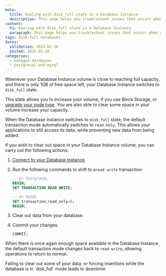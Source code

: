 ```yaml
---
meta:
  title: Dealing with disk_full state in a Database Instance
  description: This page helps you troubleshoot issues that occurr when your Database Instance volume is near full capacity.
content:
  h1: Dealing with disk_full state in a Database Instance
  paragraph: This page helps you troubleshoot issues that occurr when your Database Instance volume is near full capacity.
tags: disk-full databases 
dates:
  validation: 2023-02-16
  posted: 2023-02-16
categories: 
  - managed-databases
  - postgresql-and-mysql
---
```


Whenever your Database Instance volume is close to reaching full capacity, and there is only 1GB of free space left, your Database Instance switches to `disk_full` state. 

This state allows you to increase your volume, if you use Block Storage, or [upgrade your node type](). You are also able to clear some space in your volume increase your capacity. 

When the Database Instance switches to `disk_full` state, the default transaction mode automatically switches to `read only`. This allows your applications to still access its data, while preventing new data from being added.

If you wish to clear out space in your Database Instance volume, you can carry out the following actions:

1. [Connect to your Database Instance](/managed-databases/postgresql-and-mysql/how-to/connect-database-instance). 
2. Run the following commands to shift to a`read write` transaction:
    ```sql
    -- On PostgreSQL
    BEGIN;
    SET TRANSACTION READ WRITE;
    ```

    ```sql
    -- On MySQL
    SET transaction_read_only=0;
    BEGIN;
    ```
3. Clear out data from your database.
4. Commit your changes.
    ```
    COMMIT;
    ```

When there is once again enough space available in the Database Instance, the default transaction mode changes back to `read write`, allowing operations to return to normal. 

<Message type="important">
  Failing to clear out some of your data, or forcing insertions while the database is in `disk_full` mode leads to downtime 
</Message>
